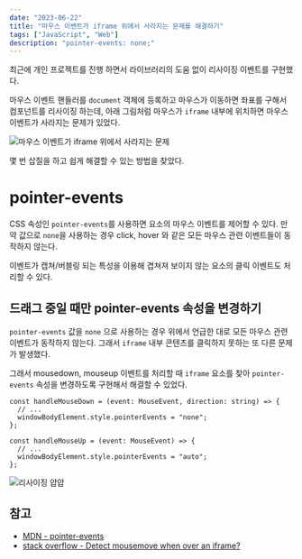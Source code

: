 ```yaml
---
date: "2023-06-22"
title: "마우스 이벤트가 iframe 위에서 사라지는 문제를 해결하기"
tags: ["JavaScript", "Web"]
description: "pointer-events: none;"
---
```


최근에 개인 프로젝트를 진행 하면서 라이브러리의 도움 없이 리사이징 이벤트를 구현했다.

마우스 이벤트 핸들러를 `document` 객체에 등록하고 마우스가 이동하면 좌표를 구해서 컴포넌트를 리사이징 하는데, 아래 그림처럼 마우스가 `iframe` 내부에 위치하면 마우스 이벤트가 사라지는 문제가 있었다.

![마우스 이벤트가 iframe 위에서 사라지는 문제](/post/20230622-iframe-mouse-event/resize-move-iframe.gif)

몇 번 삽질을 하고 쉽게 해결할 수 있는 방법을 찾았다.

# pointer-events

CSS 속성인 `pointer-events`를 사용하면 요소의 마우스 이벤트를 제어할 수 있다. 만약 값으로 `none`을 사용하는 경우 click, hover 와 같은 모든 마우스 관련 이벤트들이 동작하지 않는다.

이벤트가 캡쳐/버블링 되는 특성을 이용해 겹쳐져 보이지 않는 요소의 클릭 이벤트도 처리할 수 있다.

## 드래그 중일 때만 pointer-events 속성을 변경하기

`pointer-events` 값을 `none` 으로 사용하는 경우 위에서 언급한 대로 모든 마우스 관련 이벤트가 동작하지 않는다. 그래서 `iframe` 내부 콘텐츠를 클릭하지 못하는 또 다른 문제가 발생했다.

그래서 mousedown, mouseup 이벤트를 처리할 때 `iframe` 요소를 찾아 `pointer-events` 속성을 변경하도록 구현해서 해결할 수 있었다.

```tsx
const handleMouseDown = (event: MouseEvent, direction: string) => {
  // ...
  windowBodyElement.style.pointerEvents = "none";
};

const handleMouseUp = (event: MouseEvent) => {
  // ...
  windowBodyElement.style.pointerEvents = "auto";
};
```

![리사이징 얍얍](/post/20230622-iframe-mouse-event/resize.gif)

## 참고

- [MDN - pointer-events](https://developer.mozilla.org/en-US/docs/Web/CSS/pointer-events)
- [stack overflow - Detect mousemove when over an iframe?](https://stackoverflow.com/questions/5645485/detect-mousemove-when-over-an-iframe)
